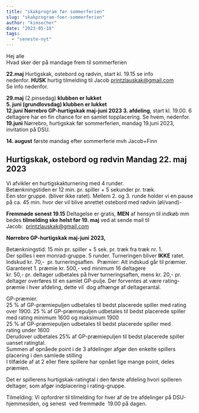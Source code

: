 ```yaml
---
title: "skakprogram før sommerferien"
slug: "skakprogram-foer-sommerferien"
author: "kimsecher"
date: "2023-05-18"
tags: 
  - "seneste-nyt"
---
```


Hej alle  
Hvad sker der på mandage frem til sommerferien

**22.maj** Hurtigskak, ostebord og rødvin, start kl. 19.15 se info nedenfor. **HUSK** hurtig tilmelding til Jacob [printzlauskak@gmail.com](mailto:printzlauskak@gmail.com)   
Se info nedenfor.

**29.maj** (2.pinsedag) **klubben er lukket  
5\. juni (grundlovsdag) klubben er lukket**  
**12.juni** **Nørrebro GP-hurtigskak maj-juni 2023 3. afdeling**, start kl. 19.00. 6 deltagere har en fin chance for en samlet topplacering. Se hvem, nedenfor.  
**19.juni** Nørrebro, hurtigskak før sommerferien, mandag 19.juni 2023, invitation på DSU.

**14\. august** første mandag efter sommerferie mvh Jacob+Finn 

## **Hurtigskak, ostebord og rødvin Mandag 22. maj 2023**

Vi afvikler en hurtigskakturnering med 4 runder.  
Betænkningstiden er 12 min. pr. spiller + 5 sekunder pr. træk.  
Een stor gruppe. (bliver ikke ratet). Mellem 2. og 3. runde holder vi en pause på ca. 45 min. hvor der vil blive anrettet ostebord med rødvin (øl/vand)-

**Fremmøde senest 19.15** Deltagelse er gratis, **MEN** af hensyn til indkøb mm bedes **tilmelding ske helst før 19. maj** ved at sende mail til Jacob:  [printzlauskak@gmail.com](mailto:printzlauskak@gmail.com)

**Nørrebro GP-hurtigskak maj-juni 2023,**

Betænkningstid: 15 min pr. spiller + 5 sek. pr. træk fra træk nr. 1.   
Der spilles i een monrad-gruppe. 5 runder. Turneringen bliver **IKKE** ratet.  
Indskud kr. 70,-  pr. turneringsaften.  Præmier: Alt indskud går til præmier. Garanteret 1. præmie kr. 500,- ved minimum 16 deltagere  
kr. 50,- pr. deltager udbetales på hver turneringsaften, mens kr. 20,- pr. deltager overføres til en samlet GP-pulje. Der forventes at være rating-præmie i hver afdeling, dette vil  dog afhænge af deltagerantal.  
  
GP-præmier.  
25 % af GP-præmiepuljen udbetales til bedst placerede spiller med rating over 1900. 
25 % af GP-præmiepuljen udbetales til bedst placerede spiller med rating minimum 1600 og maksimum 1900  
25 % af GP-præmiepuljen udbetales til bedst placerede spiller med rating under 1600  
Derudover udbetales 25% af GP-præmiepuljen til bedst placerede spiller uanset ratingtal.  
Summen af opnåede point i de 3 afdelinger afgør den enkelte spillers placering i den samlede stilling   
I tilfælde af at 2 eller flere spillere har opnået lige mange point, deles præmien.  
  
Det er spillerens hurtigskak-ratingtal i den første afdeling hvori spilleren deltager, som afgør indplacering i rating-gruppe.

Tilmelding: Vi opfordrer til tilmelding for hver af de tre afdelinger på DSU-hjemmesiden, og senest  ved fremmøde  19.00 på dagen.
